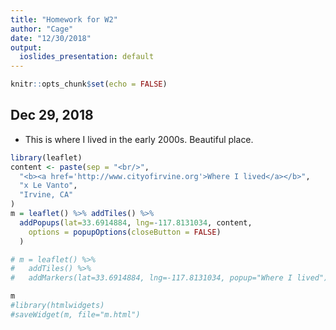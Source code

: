 ```yaml
---
title: "Homework for W2"
author: "Cage"
date: "12/30/2018"
output:
  ioslides_presentation: default
---
```


```r
knitr::opts_chunk$set(echo = FALSE)
```

## Dec 29, 2018
- This is where I lived in the early 2000s. Beautiful place.
```r
library(leaflet)
content <- paste(sep = "<br/>",
  "<b><a href='http://www.cityofirvine.org'>Where I lived</a></b>",
  "x Le Vanto",
  "Irvine, CA"
)
m = leaflet() %>% addTiles() %>%
  addPopups(lat=33.6914884, lng=-117.8131034, content,
    options = popupOptions(closeButton = FALSE)
  )

# m = leaflet() %>%
#   addTiles() %>%
#   addMarkers(lat=33.6914884, lng=-117.8131034, popup="Where I lived")

m
#library(htmlwidgets)
#saveWidget(m, file="m.html")
```


